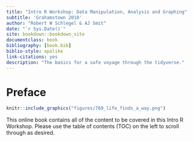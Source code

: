 ```yaml
--- 
title: "Intro R Workshop: Data Manipulation, Analysis and Graphing"
subtitle: 'Grahamstown 2018'
author: "Robert W Schlegel & AJ Smit"
date: "`r Sys.Date()`"
site: bookdown::bookdown_site
documentclass: book
bibliography: [book.bib]
biblio-style: apalike
link-citations: yes
description: "The basics for a safe voyage through the tidyverse."
---
```


# Preface {-}

```r
knitr::include_graphics("figures/769_life_finds_a_way.png")
```

This online book contains all of the content to be covered in this Intro R Workshop. Please use the table of contents (TOC) on the left to scroll through as desired.
